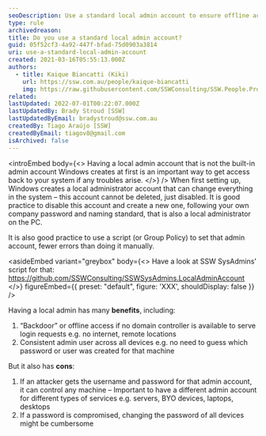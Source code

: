 ```yaml
---
seoDescription: Use a standard local admin account to ensure offline access and consistent administration across all devices while maintaining security and minimizing password changes.
type: rule
archivedreason:
title: Do you use a standard local admin account?
guid: 05f52cf3-4a92-447f-bfad-75d0903a3814
uri: use-a-standard-local-admin-account
created: 2021-03-16T05:55:13.000Z
authors:
  - title: Kaique Biancatti (Kiki)
    url: https://ssw.com.au/people/kaique-biancatti
    img: https://raw.githubusercontent.com/SSWConsulting/SSW.People.Profiles/main/Kaique-Biancatti/Images/Kaique-Biancatti-Profile.jpg
related:
lastUpdated: 2022-07-01T00:22:07.000Z
lastUpdatedBy: Brady Stroud [SSW]
lastUpdatedByEmail: bradystroud@ssw.com.au
createdBy: Tiago Araújo [SSW]
createdByEmail: tiagov8@gmail.com
isArchived: false
---
```


<introEmbed
  body={<>
Having a local admin account that is not the built-in admin account Windows creates at first is an important way to get access back to your system if any troubles arise.
  </>}
/>
When first setting up, Windows creates a local administrator account that can change everything in the system – this account cannot be deleted, just disabled. It is good practice to disable this account and create a new one, following your own company password and naming standard, that is also a local administrator on the PC.

It is also good practice to use a script (or Group Policy) to set that admin account, fewer errors than doing it manually.

<asideEmbed
  variant="greybox"
  body={<>
    Have a look at SSW SysAdmins' script for that: https://github.com/SSWConsulting/SSWSysAdmins.LocalAdminAccount
  </>}
  figureEmbed={{
    preset: "default",
    figure: 'XXX',
    shouldDisplay: false
  }}
/>

Having a local admin has many **benefits**, including:

1. “Backdoor” or offline access if no domain controller is available to serve login requests e.g. no internet, remote locations
2. Consistent admin user across all devices e.g. no need to guess which password or user was created for that machine

But it also has **cons**:

1. If an attacker gets the username and password for that admin account, it can control any machine – Important to have a different admin account for different types of services e.g. servers, BYO devices, laptops, desktops
2. If a password is compromised, changing the password of all devices might be cumbersome
